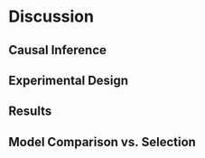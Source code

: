 # Discussion

## Causal Inference

## Experimental Design

## Results

## Model Comparison vs. Selection

